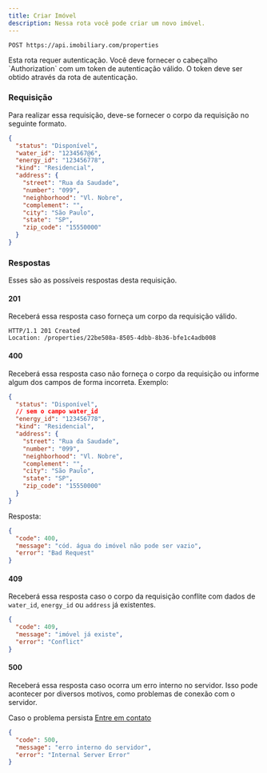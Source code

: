 ```yaml
---
title: Criar Imóvel
description: Nessa rota você pode criar um novo imóvel.
---
```


```http
POST https://api.imobiliary.com/properties
```

<Note title="Nota" type="warning">
  Esta rota requer autenticação. Você deve fornecer o cabeçalho `Authorization` com um token de autenticação válido.
  O token deve ser obtido através da rota de autenticação.
</Note>

### Requisição
Para realizar essa requisição, deve-se fornecer o corpo da
requisição no seguinte formato.

```json
{
  "status": "Disponível",
  "water_id": "1234567@6",
  "energy_id": "123456778",
  "kind": "Residencial",
  "address": {
    "street": "Rua da Saudade",
    "number": "099",
    "neighborhood": "Vl. Nobre",
    "complement": "",
    "city": "São Paulo",
    "state": "SP",
    "zip_code": "15550000"
  }
}
```

### Respostas
Esses são as possíveis respostas desta requisição.

#### 201
Receberá essa resposta caso forneça um corpo da requisição válido.

```http
HTTP/1.1 201 Created
Location: /properties/22be508a-8505-4dbb-8b36-bfe1c4adb008
```

#### 400
Receberá essa resposta caso não forneça o corpo da requisição ou informe
algum dos campos de forma incorreta. Exemplo:

```json
{
  "status": "Disponível",
  // sem o campo water_id
  "energy_id": "123456778",
  "kind": "Residencial",
  "address": {
    "street": "Rua da Saudade",
    "number": "099",
    "neighborhood": "Vl. Nobre",
    "complement": "",
    "city": "São Paulo",
    "state": "SP",
    "zip_code": "15550000"
  }
}
```

Resposta:

```json
{
  "code": 400,
  "message": "cód. água do imóvel não pode ser vazio",
  "error": "Bad Request"
}
```

#### 409
Receberá essa resposta caso o corpo da requisição conflite com dados
de `water_id`, `energy_id` ou `address` já existentes.

```json
{
  "code": 409,
  "message": "imóvel já existe",
  "error": "Conflict"
}
```

#### 500
Receberá essa resposta caso ocorra um erro interno no servidor.
Isso pode acontecer por diversos motivos, como problemas de conexão com o servidor.

Caso o problema persista [Entre em contato](https://docs.imobiliary.com/contato)
```json
{
  "code": 500,
  "message": "erro interno do servidor",
  "error": "Internal Server Error"
}
```
